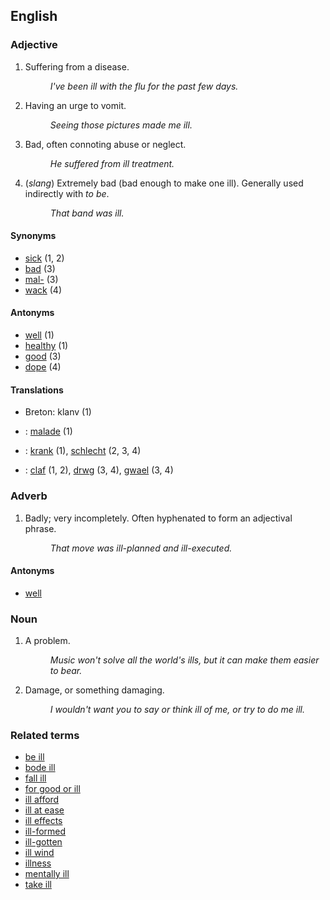 ==English==

===Adjective===
# Suffering from a disease.
#: ''I've been ill with the flu for the past few days.''
# Having an urge to vomit.
#: ''Seeing those pictures made me ill.''
# Bad, often connoting abuse or neglect.
#: ''He suffered from ill treatment.''
# (''slang'') Extremely bad (bad enough to make one ill).  Generally used indirectly with ''to be''.
#: ''That band was ill.''

====Synonyms====
* [[sick]] (1, 2)
* [[bad]] (3)
* [[mal-]] (3)
* [[wack]] (4)

====Antonyms====
* [[well]] (1)
* [[healthy]] (1)
* [[good]] (3)
* [[dope]] (4)

====Translations====

* Breton: klanv (1)
* {{fr}}: [[malade]] (1)
* {{de}}: [[krank]] (1), [[schlecht]] (2, 3, 4)
* {{cy}}: [[claf]] (1, 2), [[drwg]] (3, 4), [[gwael]] (3, 4)

===Adverb===
# Badly; very incompletely.  Often hyphenated to form an adjectival phrase.
#: ''That move was ill-planned and ill-executed.''

====Antonyms====
* [[well]]

===Noun===

# A problem.
#: ''Music won't solve all the world's ills, but it can make them easier to bear.''
# Damage, or something damaging.
#: ''I wouldn't want you to say or think ill of me, or try to do me ill.''

===Related terms===
*[[be ill]]
*[[bode ill]]
*[[fall ill]]
*[[for good or ill]]
*[[ill afford]]
*[[ill at ease]]
*[[ill effects]]
*[[ill-formed]]
*[[ill-gotten]]
*[[ill wind]]
*[[illness]]
*[[mentally ill]]
*[[take ill]]